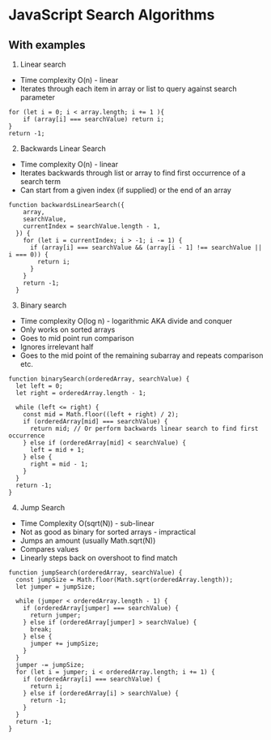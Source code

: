 # JavaScript Search Algorithms

## With examples

1. Linear search

- Time complexity O(n) - linear
- Iterates through each item in array or list to query against search parameter

```
for (let i = 0; i < array.length; i += 1 ){
    if (array[i] === searchValue) return i;
}
return -1;
```

2. Backwards Linear Search

- Time complexity O(n) - linear
- Iterates backwards through list or array to find first occurrence of a search term
- Can start from a given index (if supplied) or the end of an array

```
function backwardsLinearSearch({
    array,
    searchValue,
    currentIndex = searchValue.length - 1,
  }) {
    for (let i = currentIndex; i > -1; i -= 1) {
      if (array[i] === searchValue && (array[i - 1] !== searchValue || i === 0)) {
        return i;
      }
    }
    return -1;
  }
```

3. Binary search

- Time complexity O(log n) - logarithmic AKA divide and conquer
- Only works on sorted arrays
- Goes to mid point run comparison
- Ignores irrelevant half
- Goes to the mid point of the remaining subarray and repeats comparison etc.

```
function binarySearch(orderedArray, searchValue) {
  let left = 0;
  let right = orderedArray.length - 1;

  while (left <= right) {
    const mid = Math.floor((left + right) / 2);
    if (orderedArray[mid] === searchValue) {
      return mid; // Or perform backwards linear search to find first occurrence
    } else if (orderedArray[mid] < searchValue) {
      left = mid + 1;
    } else {
      right = mid - 1;
    }
  }
  return -1;
}
```

4. Jump Search

- Time Complexity O(sqrt(N)) - sub-linear
- Not as good as binary for sorted arrays - impractical
- Jumps an amount (usually Math.sqrt(N))
- Compares values
- Linearly steps back on overshoot to find match

```
function jumpSearch(orderedArray, searchValue) {
  const jumpSize = Math.floor(Math.sqrt(orderedArray.length));
  let jumper = jumpSize;

  while (jumper < orderedArray.length - 1) {
    if (orderedArray[jumper] === searchValue) {
      return jumper;
    } else if (orderedArray[jumper] > searchValue) {
      break;
    } else {
      jumper += jumpSize;
    }
  }
  jumper -= jumpSize;
  for (let i = jumper; i < orderedArray.length; i += 1) {
    if (orderedArray[i] === searchValue) {
      return i;
    } else if (orderedArray[i] > searchValue) {
      return -1;
    }
  }
  return -1;
}
```
